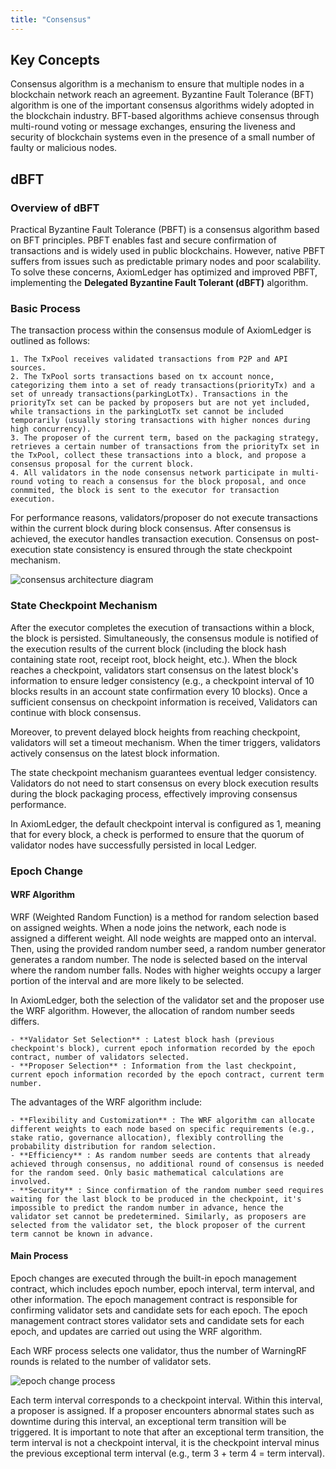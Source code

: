 ```yaml
---
title: "Consensus"
---
```


## Key Concepts
Consensus algorithm is a mechanism to ensure that multiple nodes in a blockchain network reach an agreement. Byzantine Fault Tolerance (BFT) algorithm is one of the important consensus algorithms widely adopted in the blockchain industry. BFT-based algorithms achieve consensus through multi-round voting or message exchanges, ensuring the liveness and security of blockchain systems even in the presence of a small number of faulty or malicious nodes.

## dBFT

### Overview of dBFT
Practical Byzantine Fault Tolerance (PBFT) is a consensus algorithm based on BFT principles. PBFT enables fast and secure confirmation of transactions and is widely used in public blockchains. However, native PBFT suffers from issues such as predictable primary nodes and poor scalability. To solve these concerns, AxiomLedger has optimized and improved PBFT, implementing the **Delegated Byzantine Fault Tolerant (dBFT)** algorithm.

### Basic Process
The transaction process within the consensus module of AxiomLedger is outlined as follows:

    1. The TxPool receives validated transactions from P2P and API sources.
    2. The TxPool sorts transactions based on tx account nonce, categorizing them into a set of ready transactions(priorityTx) and a set of unready transactions(parkingLotTx). Transactions in the priorityTx set can be packed by proposers but are not yet included, while transactions in the parkingLotTx set cannot be included temporarily (usually storing transactions with higher nonces during high concurrency).
    3. The proposer of the current term, based on the packaging strategy, retrieves a certain number of transactions from the priorityTx set in the TxPool, collect these transactions into a block, and propose a consensus proposal for the current block.
    4. All validators in the node consensus network participate in multi-round voting to reach a consensus for the block proposal, and once conmmited, the block is sent to the executor for transaction execution.

<Warning>
    For performance reasons, validators/proposer do not execute transactions within the current block during block consensus. After consensus is achieved, the executor handles transaction execution. Consensus on post-execution state consistency is ensured through the state checkpoint mechanism.
</Warning>

![consensus architecture diagram](/en/images/system-design/consensus-architecture3.png)


### State Checkpoint Mechanism

After the executor completes the execution of transactions within a block, the block is persisted. Simultaneously, the consensus module is notified of the execution results of the current block (including the block hash containing state root, receipt root, block height, etc.). When the block reaches a checkpoint, validators start consensus on the latest block's information to ensure ledger consistency (e.g., a checkpoint interval of 10 blocks results in an account state confirmation every 10 blocks). Once a sufficient consensus on checkpoint information is received, Validators can continue with block consensus.

Moreover, to prevent delayed block heights from reaching checkpoint, validators will set a timeout mechanism. When the timer triggers, validators actively consensus on the latest block information.

The state checkpoint mechanism guarantees eventual ledger consistency. Validators do not need to start consensus on every block execution results during the block packaging process, effectively improving consensus performance.

<Warning>
    In AxiomLedger, the default checkpoint interval is configured as 1, meaning that for every block, a check is performed to ensure that the quorum of validator nodes have successfully persisted in local Ledger.
</Warning>


### Epoch Change

#### WRF Algorithm

WRF (Weighted Random Function) is a method for random selection based on assigned weights. When a node joins the network, each node is assigned a different weight. All node weights are mapped onto an interval. Then, using the provided random number seed, a random number generator generates a random number. The node is selected based on the interval where the random number falls. Nodes with higher weights occupy a larger portion of the interval and are more likely to be selected.

In AxiomLedger, both the selection of the validator set and the proposer use the WRF algorithm. However, the allocation of random number seeds differs.

    - **Validator Set Selection** : Latest block hash (previous checkpoint's block), current epoch information recorded by the epoch contract, number of validators selected.
    - **Proposer Selection** : Information from the last checkpoint, current epoch information recorded by the epoch contract, current term number.

The advantages of the WRF algorithm include:

    - **Flexibility and Customization** : The WRF algorithm can allocate different weights to each node based on specific requirements (e.g., stake ratio, governance allocation), flexibly controlling the probability distribution for random selection.
    - **Efficiency** : As random number seeds are contents that already achieved through consensus, no additional round of consensus is needed for the random seed. Only basic mathematical calculations are involved.
    - **Security** : Since confirmation of the random number seed requires waiting for the last block to be produced in the checkpoint, it's impossible to predict the random number in advance, hence the validator set cannot be predetermined. Similarly, as proposers are selected from the validator set, the block proposer of the current term cannot be known in advance.

#### Main Process
Epoch changes are executed through the built-in epoch management contract, which includes epoch number, epoch interval, term interval, and other information. The epoch management contract is responsible for confirming validator sets and candidate sets for each epoch. The epoch management contract stores validator sets and candidate sets for each epoch, and updates are carried out using the WRF algorithm.

<Warning>
    Each WRF process selects one validator, thus the number of WarningRF rounds is related to the number of validator sets.
</Warning>

![epoch change process](/en/images/system-design/epoch-change.png)

Each term interval corresponds to a checkpoint interval. Within this interval, a proposer is assigned. If a proposer encounters abnormal states such as downtime during this interval, an exceptional term transition will be triggered. It is important to note that after an exceptional term transition, the term interval is not a checkpoint interval, it is the checkpoint interval minus the previous exceptional term interval (e.g., term 3 + term 4 = term interval).